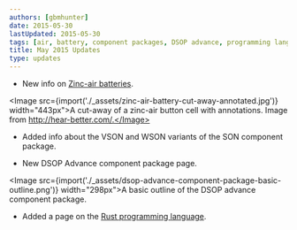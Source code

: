 ```yaml
---
authors: [gbmhunter]
date: 2015-05-30
lastUpdated: 2015-05-30
tags: [air, battery, component packages, DSOP advance, programming language, rust, VSON, WSON, zinc]
title: May 2015 Updates
type: updates
---
```


* New info on [Zinc-air batteries](/electronics/components/batteries/#zinc-air-batteries).


<Image src={import('./_assets/zinc-air-battery-cut-away-annotated.jpg')} width="443px">A cut-away of a zinc-air button cell with annotations. Image from http://hear-better.com/.</Image>

* Added info about the VSON and WSON variants of the SON component package.

* New DSOP Advance component package page.


<Image src={import('./_assets/dsop-advance-component-package-basic-outline.png')} width="298px">A basic outline of the DSOP advance component package.</Image>
    
* Added a page on the [Rust programming language](/programming/languages/rust).
